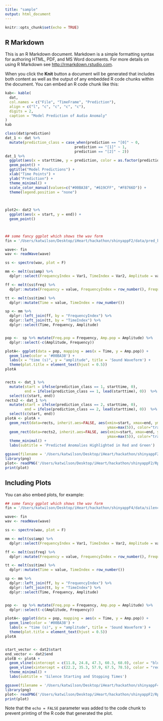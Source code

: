 ```yaml
---
title: "sample"
output: html_document
---
```


```r
knitr::opts_chunk$set(echo = TRUE)
```

## R Markdown

This is an R Markdown document. Markdown is a simple formatting syntax for authoring HTML, PDF, and MS Word documents. For more details on using R Markdown see <http://rmarkdown.rstudio.com>.

When you click the **Knit** button a document will be generated that includes both content as well as the output of any embedded R code chunks within the document. You can embed an R code chunk like this:

```r
kab<- kable(
  dat,
  col.names = c("File", "TimeFrame", "Prediction"),
  align = c("l", "c", "c", "c", "c"),
  digits = 2,
  caption = "Model Prediction of Audio Anomaly"
) 
kab

class(dat$prediction)
dat_1 <- dat %>%
  mutate(prediction_class = case_when(prediction == "[0]" ~ 0,
                                prediction == "[1]" ~ 1,
                                prediction == "[2]" ~ 2))
dat_1 %>%
  ggplot(aes(x = starttime, y = prediction, color = as.factor(prediction_class), size = 5)) +
  geom_point() +
  ggtitle("Model Predictions") +
  xlab("Time Points") +
  ylab("Prediction") +
  theme_minimal() +
  scale_color_manual(values=c("#00BA38", "#619CFF", "#F8766D")) +
  theme(legend.position = "none")
  
  

plot2<- dat2 %>%
  ggplot(aes(x = start, y = end)) +
  geom_point() 



## some fancy ggplot which shows the wav form
fin = '/Users/katwilson/Desktop/iHeart/hackathon/shinyappF2/data/pred_kegl-1.wav'

wave<- fin
wav <- readWave(wave) 

ss <- spectro(wav, plot = F)

mm <- melt(ss$amp) %>%
  dplyr::select(FrequencyIndex = Var1, TimeIndex = Var2, Amplitude = value)

ff <- melt(ss$freq) %>%
  dplyr::mutate(Frequency = value, FrequencyIndex = row_number(), Frequency = Frequency * 1000)

tt <- melt(ss$time) %>%
  dplyr::mutate(Time = value, TimeIndex = row_number())

sp <- mm %>%
  dplyr::left_join(ff, by = "FrequencyIndex") %>%
  dplyr::left_join(tt, by = "TimeIndex") %>%
  dplyr::select(Time, Frequency, Amplitude)


pop <-  sp %>% mutate(Freq.pop = Frequency, Amp.pop = Amplitude) %>%
  dplyr::select(-c(Amplitude, Frequency))

plotA<- ggplot(data = pop, mapping = aes(x = Time, y = Amp.pop)) +
  geom_line(color = '#00BA38') +
  labs(x = "time (s)", y = "amplitude", title = 'Sound Waveform') +
  theme(plot.title = element_text(hjust = 0.5))
plotA


rects <- dat_1 %>%
  mutate(start = ifelse(prediction_class == 1, starttime, 0),
         end = ifelse(prediction_class == 1, lead(starttime), 0))  %>%
  select(c(start, end)) 
rects2 <- dat_1 %>%
  mutate(start = ifelse(prediction_class == 2, starttime, 0),
         end = ifelse(prediction_class == 2, lead(starttime), 0))  %>%
  select(c(start, end)) 
plotA <- plotA +
  geom_rect(data=rects, inherit.aes=FALSE, aes(xmin=start, xmax=end, ymin=min(-200),
                                               ymax=max(5)), color="transparent", fill="#F8766D", alpha=0.5) +
  geom_rect(data=rects2, inherit.aes=FALSE, aes(xmin=start, xmax=end, ymin=min(-200),
                                               ymax=max(5)), color="transparent", fill="#619CFF", alpha=0.5) +
  theme_minimal() +
  labs(subtitle = 'Predicted Anomalies Highlighted in Red and Green')

ggsave(filename = '/Users/katwilson/Desktop/iHeart/hackathon/shinyappF2/Rplot1.png', plot = plotA)
library(png)
plot<- readPNG('/Users/katwilson/Desktop/iHeart/hackathon/shinyappF2/Rplot1.png')
print(plot)
```

## Including Plots

You can also embed plots, for example:

```r


## some fancy ggplot which shows the wav form
fin = '/Users/katwilson/Desktop/iHeart/hackathon/shinyappF4/data/silencedintervals.wav'

wave<- fin
wav <- readWave(wave) 

ss <- spectro(wav, plot = F)

mm <- melt(ss$amp) %>%
  dplyr::select(FrequencyIndex = Var1, TimeIndex = Var2, Amplitude = value)

ff <- melt(ss$freq) %>%
  dplyr::mutate(Frequency = value, FrequencyIndex = row_number(), Frequency = Frequency * 1000)

tt <- melt(ss$time) %>%
  dplyr::mutate(Time = value, TimeIndex = row_number())

sp <- mm %>%
  dplyr::left_join(ff, by = "FrequencyIndex") %>%
  dplyr::left_join(tt, by = "TimeIndex") %>%
  dplyr::select(Time, Frequency, Amplitude)


pop <-  sp %>% mutate(Freq.pop = Frequency, Amp.pop = Amplitude) %>%
  dplyr::select(-c(Amplitude, Frequency))

plotA<- ggplot(data = pop, mapping = aes(x = Time, y = Amp.pop)) +
  geom_line(color = '#00BA38') +
  labs(x = "time (s)", y = "amplitude", title = 'Sound Waveform') +
  theme(plot.title = element_text(hjust = 0.5))
plotA


start_vector <- dat2$start
end_vector <- dat2$end
plotB <- plotA +
  geom_vline(xintercept = c(11.8, 24.8, 47.3, 60.3, 68.0), color = "blue") +
  geom_vline(xintercept = c(22.2, 35.3, 57.9, 67.5, 78.5), color = "red") +
  theme_minimal() +
  labs(subtitle = 'Silence Starting and Stopping Times')

ggsave(filename = '/Users/katwilson/Desktop/iHeart/hackathon/shinyappF4/www/Rplot2.png', plot = plotB)
library(png)
plot<- readPNG('/Users/katwilson/Desktop/iHeart/hackathon/shinyappF2/Rplot1.png')
print(plot)
```

Note that the `echo = FALSE` parameter was added to the code chunk to prevent printing of the R code that generated the plot.
